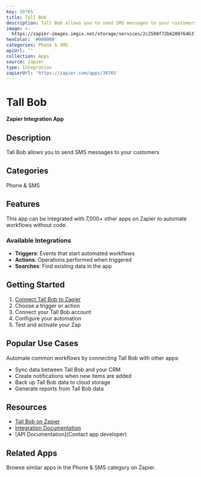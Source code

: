```yaml
---
key: 30765
title: Tall Bob
description: Tall Bob allows you to send SMS messages to your customers
image: >-
  https://zapier-images.imgix.net/storage/services/2c2508f72b6200764b37291266d88dfc.png?auto=format%2Ccompress&ixlib=python-3.0.0&q=50
hexColor: '#000000'
categories: Phone & SMS
apiUrl: ''
collection: Apps
source: zapier
type: Integration
zapierUrl: 'https://zapier.com/apps/30765'
---
```

# Tall Bob

**Zapier Integration App**

## Description

Tall Bob allows you to send SMS messages to your customers

## Categories

Phone & SMS

## Features

This app can be integrated with 7,000+ other apps on Zapier to automate workflows without code.

### Available Integrations

- **Triggers**: Events that start automated workflows
- **Actions**: Operations performed when triggered
- **Searches**: Find existing data in the app

## Getting Started

1. [Connect Tall Bob to Zapier](https://zapier.com/apps/30765)
2. Choose a trigger or action
3. Connect your Tall Bob account
4. Configure your automation
5. Test and activate your Zap

## Popular Use Cases

Automate common workflows by connecting Tall Bob with other apps:

- Sync data between Tall Bob and your CRM
- Create notifications when new items are added
- Back up Tall Bob data to cloud storage
- Generate reports from Tall Bob data

## Resources

- [Tall Bob on Zapier](https://zapier.com/apps/30765)
- [Integration Documentation](https://zapier.com/apps/30765/integrations)
- [API Documentation](Contact app developer)

## Related Apps

Browse similar apps in the Phone & SMS category on Zapier.
